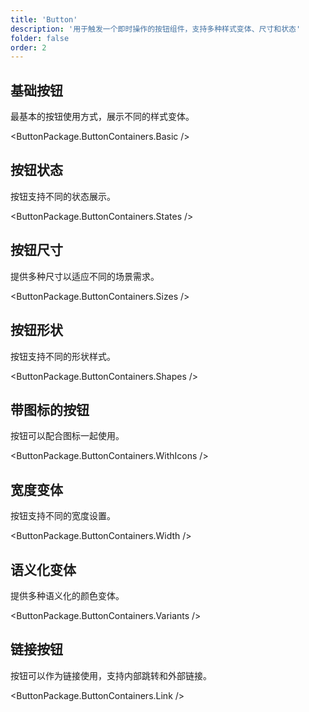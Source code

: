 ```yaml
---
title: 'Button'
description: '用于触发一个即时操作的按钮组件，支持多种样式变体、尺寸和状态'
folder: false
order: 2
---
```



## 基础按钮

最基本的按钮使用方式，展示不同的样式变体。

<ButtonPackage.ButtonContainers.Basic />

## 按钮状态

按钮支持不同的状态展示。

<ButtonPackage.ButtonContainers.States />

## 按钮尺寸

提供多种尺寸以适应不同的场景需求。

<ButtonPackage.ButtonContainers.Sizes />

## 按钮形状

按钮支持不同的形状样式。

<ButtonPackage.ButtonContainers.Shapes />

## 带图标的按钮

按钮可以配合图标一起使用。

<ButtonPackage.ButtonContainers.WithIcons />

## 宽度变体

按钮支持不同的宽度设置。

<ButtonPackage.ButtonContainers.Width />

## 语义化变体

提供多种语义化的颜色变体。

<ButtonPackage.ButtonContainers.Variants />

## 链接按钮

按钮可以作为链接使用，支持内部跳转和外部链接。

<ButtonPackage.ButtonContainers.Link />

